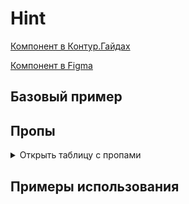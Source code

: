 

<Meta of={HintStories} />

# Hint

[Компонент в Контур.Гайдах](https://guides.kontur.ru/components/popup-elements/hint/)

[Компонент в Figma](https://www.figma.com/file/87ScqxPzJpF9DcVBNYWOjM/%E2%9A%A1-Kontur-UI-Modern-Layout?node-id=230%3A5154)

<Description />

## Базовый пример

<Primary />

## Пропы

<details>
  <summary>Открыть таблицу с пропами</summary>
  <ArgTypes />
</details>

## Примеры использования

<Stories title="" includePrimary={false} />
